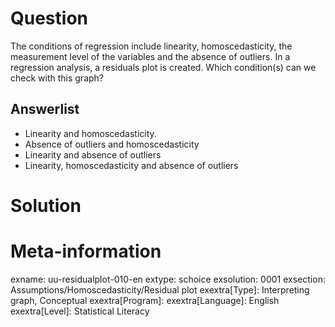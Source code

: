 Question
========
The conditions of regression include linearity, homoscedasticity, the measurement level of the variables and the absence of outliers. In a regression analysis, a residuals plot is created. Which condition(s) can we check with this graph?

Answerlist
----------
* Linearity and homoscedasticity.
* Absence of outliers and homoscedasticity
* Linearity and absence of outliers
* Linearity, homoscedasticity and absence of outliers


Solution
========

Meta-information
================
exname: uu-residualplot-010-en
extype: schoice
exsolution: 0001
exsection: Assumptions/Homoscedasticity/Residual plot
exextra[Type]: Interpreting graph, Conceptual
exextra[Program]: 
exextra[Language]: English
exextra[Level]: Statistical Literacy
